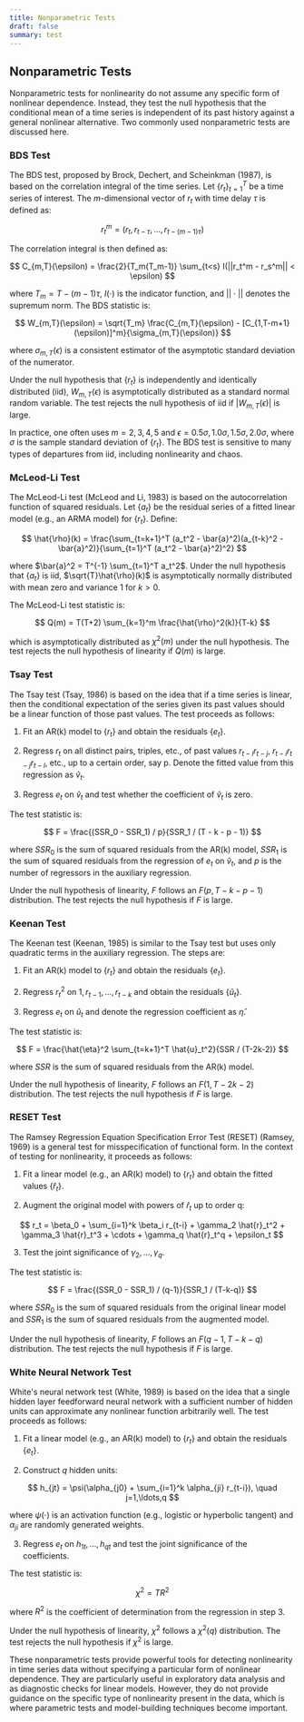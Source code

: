 ```yaml
---
title: Nonparametric Tests
draft: false
summary: test
---
```



<TOCInline toc={props.toc} asDisclosure />

## Nonparametric Tests

Nonparametric tests for nonlinearity do not assume any specific form of nonlinear dependence. Instead, they test the null hypothesis that the conditional mean of a time series is independent of its past history against a general nonlinear alternative. Two commonly used nonparametric tests are discussed here.

### BDS Test

The BDS test, proposed by Brock, Dechert, and Scheinkman (1987), is based on the correlation integral of the time series. Let $\{r_t\}_{t=1}^T$ be a time series of interest. The $m$-dimensional vector of $r_t$ with time delay $\tau$ is defined as:

$$
r_t^m = (r_t, r_{t-\tau}, \ldots, r_{t-(m-1)\tau})
$$

The correlation integral is then defined as:

$$
C_{m,T}(\epsilon) = \frac{2}{T_m(T_m-1)} \sum_{t<s} I(||r_t^m - r_s^m|| < \epsilon)
$$

where $T_m = T - (m-1)\tau$, $I(\cdot)$ is the indicator function, and $||\cdot||$ denotes the supremum norm. The BDS statistic is:

$$
W_{m,T}(\epsilon) = \sqrt{T_m} \frac{C_{m,T}(\epsilon) - [C_{1,T-m+1}(\epsilon)]^m}{\sigma_{m,T}(\epsilon)}
$$

where $\sigma_{m,T}(\epsilon)$ is a consistent estimator of the asymptotic standard deviation of the numerator.

Under the null hypothesis that $\{r_t\}$ is independently and identically distributed (iid), $W_{m,T}(\epsilon)$ is asymptotically distributed as a standard normal random variable. The test rejects the null hypothesis of iid if $|W_{m,T}(\epsilon)|$ is large.

In practice, one often uses $m = 2, 3, 4, 5$ and $\epsilon = 0.5\sigma, 1.0\sigma, 1.5\sigma, 2.0\sigma$, where $\sigma$ is the sample standard deviation of $\{r_t\}$. The BDS test is sensitive to many types of departures from iid, including nonlinearity and chaos.

### McLeod-Li Test

The McLeod-Li test (McLeod and Li, 1983) is based on the autocorrelation function of squared residuals. Let $\{a_t\}$ be the residual series of a fitted linear model (e.g., an ARMA model) for $\{r_t\}$. Define:

$$
\hat{\rho}(k) = \frac{\sum_{t=k+1}^T (a_t^2 - \bar{a}^2)(a_{t-k}^2 - \bar{a}^2)}{\sum_{t=1}^T (a_t^2 - \bar{a}^2)^2}
$$

where $\bar{a}^2 = T^{-1} \sum_{t=1}^T a_t^2$. Under the null hypothesis that $\{a_t\}$ is iid, $\sqrt{T}\hat{\rho}(k)$ is asymptotically normally distributed with mean zero and variance 1 for $k > 0$.

The McLeod-Li test statistic is:

$$
Q(m) = T(T+2) \sum_{k=1}^m \frac{\hat{\rho}^2(k)}{T-k}
$$

which is asymptotically distributed as $\chi^2(m)$ under the null hypothesis. The test rejects the null hypothesis of linearity if $Q(m)$ is large.

### Tsay Test

The Tsay test (Tsay, 1986) is based on the idea that if a time series is linear, then the conditional expectation of the series given its past values should be a linear function of those past values. The test proceeds as follows:

1. Fit an AR(k) model to $\{r_t\}$ and obtain the residuals $\{e_t\}$.

2. Regress $r_t$ on all distinct pairs, triples, etc., of past values $r_{t-i}r_{t-j}$, $r_{t-i}r_{t-j}r_{t-l}$, etc., up to a certain order, say p. Denote the fitted value from this regression as $\hat{v}_t$.

3. Regress $e_t$ on $\hat{v}_t$ and test whether the coefficient of $\hat{v}_t$ is zero.

The test statistic is:

$$
F = \frac{(SSR_0 - SSR_1) / p}{SSR_1 / (T - k - p - 1)}
$$

where $SSR_0$ is the sum of squared residuals from the AR(k) model, $SSR_1$ is the sum of squared residuals from the regression of $e_t$ on $\hat{v}_t$, and $p$ is the number of regressors in the auxiliary regression.

Under the null hypothesis of linearity, $F$ follows an $F(p, T-k-p-1)$ distribution. The test rejects the null hypothesis if $F$ is large.

### Keenan Test

The Keenan test (Keenan, 1985) is similar to the Tsay test but uses only quadratic terms in the auxiliary regression. The steps are:

1. Fit an AR(k) model to $\{r_t\}$ and obtain the residuals $\{e_t\}$.

2. Regress $r_t^2$ on $1, r_{t-1}, \ldots, r_{t-k}$ and obtain the residuals $\{\hat{u}_t\}$.

3. Regress $e_t$ on $\hat{u}_t$ and denote the regression coefficient as $\hat{\eta}$.

The test statistic is:

$$
F = \frac{\hat{\eta}^2 \sum_{t=k+1}^T \hat{u}_t^2}{SSR / (T-2k-2)}
$$

where $SSR$ is the sum of squared residuals from the AR(k) model.

Under the null hypothesis of linearity, $F$ follows an $F(1, T-2k-2)$ distribution. The test rejects the null hypothesis if $F$ is large.

### RESET Test

The Ramsey Regression Equation Specification Error Test (RESET) (Ramsey, 1969) is a general test for misspecification of functional form. In the context of testing for nonlinearity, it proceeds as follows:

1. Fit a linear model (e.g., an AR(k) model) to $\{r_t\}$ and obtain the fitted values $\{\hat{r}_t\}$.

2. Augment the original model with powers of $\hat{r}_t$ up to order q:

$$
r_t = \beta_0 + \sum_{i=1}^k \beta_i r_{t-i} + \gamma_2 \hat{r}_t^2 + \gamma_3 \hat{r}_t^3 + \cdots + \gamma_q \hat{r}_t^q + \epsilon_t
$$

3. Test the joint significance of $\gamma_2, \ldots, \gamma_q$.

The test statistic is:

$$
F = \frac{(SSR_0 - SSR_1) / (q-1)}{SSR_1 / (T-k-q)}
$$

where $SSR_0$ is the sum of squared residuals from the original linear model and $SSR_1$ is the sum of squared residuals from the augmented model.

Under the null hypothesis of linearity, $F$ follows an $F(q-1, T-k-q)$ distribution. The test rejects the null hypothesis if $F$ is large.

### White Neural Network Test

White's neural network test (White, 1989) is based on the idea that a single hidden layer feedforward neural network with a sufficient number of hidden units can approximate any nonlinear function arbitrarily well. The test proceeds as follows:

1. Fit a linear model (e.g., an AR(k) model) to $\{r_t\}$ and obtain the residuals $\{e_t\}$.

2. Construct $q$ hidden units:

$$
h_{jt} = \psi(\alpha_{j0} + \sum_{i=1}^k \alpha_{ji} r_{t-i}), \quad j=1,\ldots,q
$$

where $\psi(\cdot)$ is an activation function (e.g., logistic or hyperbolic tangent) and $\alpha_{ji}$ are randomly generated weights.

3. Regress $e_t$ on $h_{1t}, \ldots, h_{qt}$ and test the joint significance of the coefficients.

The test statistic is:

$$
\chi^2 = T R^2
$$

where $R^2$ is the coefficient of determination from the regression in step 3.

Under the null hypothesis of linearity, $\chi^2$ follows a $\chi^2(q)$ distribution. The test rejects the null hypothesis if $\chi^2$ is large.

These nonparametric tests provide powerful tools for detecting nonlinearity in time series data without specifying a particular form of nonlinear dependence. They are particularly useful in exploratory data analysis and as diagnostic checks for linear models. However, they do not provide guidance on the specific type of nonlinearity present in the data, which is where parametric tests and model-building techniques become important.
